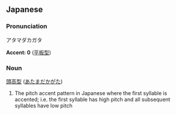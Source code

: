 ==Japanese==
===Pronunciation===
アタマダカガタ

'''Accent: 0''' ([[平板型]])

===Noun===
[[頭]][[高]][[型]] ([[あたま]]だかがた)

#The pitch accent pattern in Japanese where the first syllable is accented; i.e. the first syllable has high pitch and all subsequent syllables have low pitch